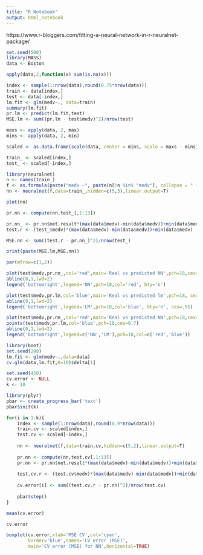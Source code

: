 ```yaml
---
title: "R Notebook"
output: html_notebook
---
```


https://www.r-bloggers.com/fitting-a-neural-network-in-r-neuralnet-package/

```r
set.seed(500)
library(MASS)
data <- Boston
```


```r
apply(data,2,function(x) sum(is.na(x)))
```

```r
index <- sample(1:nrow(data),round(0.75*nrow(data)))
train <- data[index,]
test <- data[-index,]
lm.fit <- glm(medv~., data=train)
summary(lm.fit)
pr.lm <- predict(lm.fit,test)
MSE.lm <- sum((pr.lm - test$medv)^2)/nrow(test)
```


```r
maxs <- apply(data, 2, max) 
mins <- apply(data, 2, min)

scaled <- as.data.frame(scale(data, center = mins, scale = maxs - mins))

train_ <- scaled[index,]
test_ <- scaled[-index,]
```

```r
library(neuralnet)
n <- names(train_)
f <- as.formula(paste("medv ~", paste(n[!n %in% "medv"], collapse = " + ")))
nn <- neuralnet(f,data=train_,hidden=c(5,3),linear.output=T)

```

```r
plot(nn)
```

```r
pr.nn <- compute(nn,test_[,1:13])

pr.nn_ <- pr.nn$net.result*(max(data$medv)-min(data$medv))+min(data$medv)
test.r <- (test_$medv)*(max(data$medv)-min(data$medv))+min(data$medv)

MSE.nn <- sum((test.r - pr.nn_)^2)/nrow(test_)
```


```r
print(paste(MSE.lm,MSE.nn))
```


```r
par(mfrow=c(1,2))

plot(test$medv,pr.nn_,col='red',main='Real vs predicted NN',pch=18,cex=0.7)
abline(0,1,lwd=2)
legend('bottomright',legend='NN',pch=18,col='red', bty='n')

plot(test$medv,pr.lm,col='blue',main='Real vs predicted lm',pch=18, cex=0.7)
abline(0,1,lwd=2)
legend('bottomright',legend='LM',pch=18,col='blue', bty='n', cex=.95)
```

```r
plot(test$medv,pr.nn_,col='red',main='Real vs predicted NN',pch=18,cex=0.7)
points(test$medv,pr.lm,col='blue',pch=18,cex=0.7)
abline(0,1,lwd=2)
legend('bottomright',legend=c('NN','LM'),pch=18,col=c('red','blue'))
```



```r
library(boot)
set.seed(200)
lm.fit <- glm(medv~.,data=data)
cv.glm(data,lm.fit,K=10)$delta[1]
```

```r
set.seed(450)
cv.error <- NULL
k <- 10

library(plyr) 
pbar <- create_progress_bar('text')
pbar$init(k)

for(i in 1:k){
    index <- sample(1:nrow(data),round(0.9*nrow(data)))
    train.cv <- scaled[index,]
    test.cv <- scaled[-index,]
    
    nn <- neuralnet(f,data=train.cv,hidden=c(5,2),linear.output=T)
    
    pr.nn <- compute(nn,test.cv[,1:13])
    pr.nn <- pr.nn$net.result*(max(data$medv)-min(data$medv))+min(data$medv)
    
    test.cv.r <- (test.cv$medv)*(max(data$medv)-min(data$medv))+min(data$medv)
    
    cv.error[i] <- sum((test.cv.r - pr.nn)^2)/nrow(test.cv)
    
    pbar$step()
}
```

```r
mean(cv.error)
```

```r
cv.error
```


```r
boxplot(cv.error,xlab='MSE CV',col='cyan',
        border='blue',names='CV error (MSE)',
        main='CV error (MSE) for NN',horizontal=TRUE)
```

